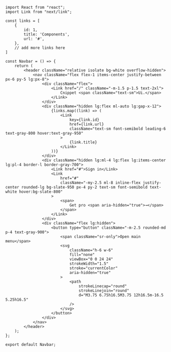 ```tsx
import React from "react";
import Link from "next/link";

const links = [
    {
        id: 1,
        title: 'Components',
        url: '#',
    },
    // add more links here
]

const Navbar = () => {
    return (
        <header className="relative isolate bg-white overflow-hidden">
            <nav className="flex flex-1 items-center justify-between px-6 py-5 lg:px-8">
                <div className="flex">
                    <Link href="/" className="-m-1.5 p-1.5 text-2xl">
                        Cnippet <span className="text-sm">Ui.</span>
                    </Link>
                </div>
                <div className="hidden lg:flex ml-auto lg:gap-x-12">
                    {links.map((link) => (
                        <Link
                            key={link.id}
                            href={link.url}
                            className="text-sm font-semibold leading-6 text-gray-800 hover:text-gray-950"
                        >
                            {link.title}
                        </Link>
                    ))}
                </div>
                <div className="hidden lg:ml-4 lg:flex lg:items-center lg:pl-4 border-l border-gray-700">
                    <Link href="#">Sign in</Link>
                    <Link
                        href="#"
                        className="-my-2.5 ml-8 inline-flex justify-center rounded-lg bg-slate-950 px-4 py-2 text-sm font-semibold text-white hover:bg-slate-800"
                    >
                        <span>
                            Get pro <span aria-hidden="true">→</span>
                        </span>
                    </Link>
                </div>
                <div className="flex lg:hidden">
                    <button type="button" className="-m-2.5 rounded-md p-4 text-gray-900">
                        <span className="sr-only">Open main menu</span>
                        <svg
                            className="h-6 w-6"
                            fill="none"
                            viewBox="0 0 24 24"
                            strokeWidth="1.5"
                            stroke="currentColor"
                            aria-hidden="true"
                        >
                            <path
                                strokeLinecap="round"
                                strokeLinejoin="round"
                                d="M3.75 6.75h16.5M3.75 12h16.5m-16.5 5.25h16.5"
                            />
                        </svg>
                    </button>
                </div>
            </nav>
        </header>
    );
};

export default Navbar;
```